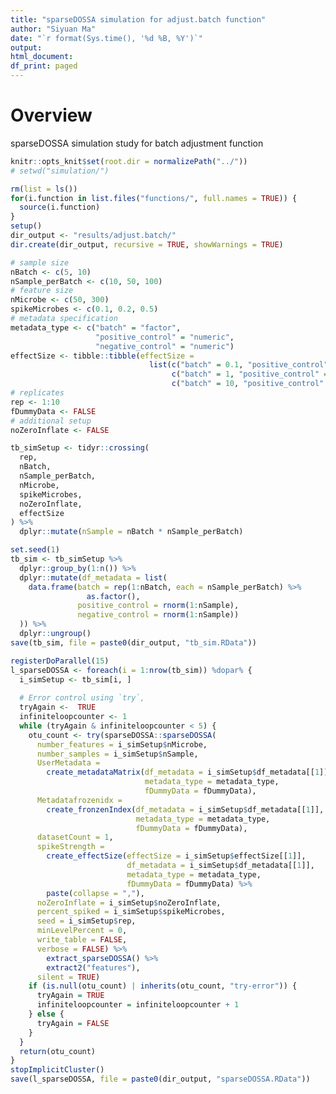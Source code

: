 ```yaml
---
title: "sparseDOSSA simulation for adjust.batch function"
author: "Siyuan Ma"
date: "`r format(Sys.time(), '%d %B, %Y')`"
output:
html_document:
df_print: paged
---
```

# Overview
sparseDOSSA simulation study for batch adjustment function

```r
knitr::opts_knit$set(root.dir = normalizePath("../"))
# setwd("simulation/")
```
```r
rm(list = ls())
for(i.function in list.files("functions/", full.names = TRUE)) {
  source(i.function)
}
setup()
dir_output <- "results/adjust.batch/"
dir.create(dir_output, recursive = TRUE, showWarnings = TRUE)
```

```r
# sample size
nBatch <- c(5, 10)
nSample_perBatch <- c(10, 50, 100)
# feature size
nMicrobe <- c(50, 300)
spikeMicrobes <- c(0.1, 0.2, 0.5)
# metadata specification
metadata_type <- c("batch" = "factor",
                   "positive_control" = "numeric",
                   "negative_control" = "numeric")
effectSize <- tibble::tibble(effectSize = 
                               list(c("batch" = 0.1, "positive_control" = 1, "negative_control" = 0),
                                    c("batch" = 1, "positive_control" = 1, "negative_control" = 0),
                                    c("batch" = 10, "positive_control" = 1, "negative_control" = 0)))
# replicates
rep <- 1:10
fDummyData <- FALSE
# additional setup
noZeroInflate <- FALSE

tb_simSetup <- tidyr::crossing(
  rep,
  nBatch,
  nSample_perBatch,
  nMicrobe,
  spikeMicrobes,
  noZeroInflate,
  effectSize
) %>% 
  dplyr::mutate(nSample = nBatch * nSample_perBatch)
```

```r
set.seed(1)
tb_sim <- tb_simSetup %>% 
  dplyr::group_by(1:n()) %>% 
  dplyr::mutate(df_metadata = list(
    data.frame(batch = rep(1:nBatch, each = nSample_perBatch) %>% 
                 as.factor(),
               positive_control = rnorm(1:nSample),
               negative_control = rnorm(1:nSample))
  )) %>% 
  dplyr::ungroup()
save(tb_sim, file = paste0(dir_output, "tb_sim.RData"))
```

```r
registerDoParallel(15)
l_sparseDOSSA <- foreach(i = 1:nrow(tb_sim)) %dopar% {
  i_simSetup <- tb_sim[i, ]
  
  # Error control using `try`,
  tryAgain <-  TRUE
  infiniteloopcounter <- 1
  while (tryAgain & infiniteloopcounter < 5) {
    otu_count <- try(sparseDOSSA::sparseDOSSA(
      number_features = i_simSetup$nMicrobe,
      number_samples = i_simSetup$nSample,
      UserMetadata = 
        create_metadataMatrix(df_metadata = i_simSetup$df_metadata[[1]],
                              metadata_type = metadata_type,
                              fDummyData = fDummyData),
      Metadatafrozenidx = 
        create_fronzenIndex(df_metadata = i_simSetup$df_metadata[[1]],
                            metadata_type = metadata_type,
                            fDummyData = fDummyData),
      datasetCount = 1,
      spikeStrength =                                                                             
        create_effectSize(effectSize = i_simSetup$effectSize[[1]],
                          df_metadata = i_simSetup$df_metadata[[1]],
                          metadata_type = metadata_type,
                          fDummyData = fDummyData) %>% 
        paste(collapse = ","),
      noZeroInflate = i_simSetup$noZeroInflate,
      percent_spiked = i_simSetup$spikeMicrobes,
      seed = i_simSetup$rep,
      minLevelPercent = 0,
      write_table = FALSE,
      verbose = FALSE) %>%
        extract_sparseDOSSA() %>%
        extract2("features"),
      silent = TRUE)
    if (is.null(otu_count) | inherits(otu_count, "try-error")) {
      tryAgain = TRUE
      infiniteloopcounter = infiniteloopcounter + 1
    } else {
      tryAgain = FALSE
    }
  }
  return(otu_count)
}
stopImplicitCluster()
save(l_sparseDOSSA, file = paste0(dir_output, "sparseDOSSA.RData"))
```
